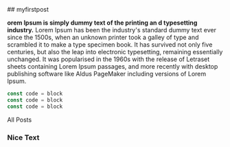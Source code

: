 
<section className="mdx-page ">
## myfirstpost



**orem Ipsum is simply dummy text of the printing an
d typesetting industry.**  Lorem Ipsum has been the industry's standard dummy text ever since the 1500s, when an unknown printer took a galley of type and scrambled it to make a type specimen book. It has survived not only five centuries, but also the leap into electronic typesetting, remaining essentially unchanged. It was popularised in the 1960s with the release
of Letraset sheets containing Lorem Ipsum passages, and more recently with desktop publishing software like Aldus PageMaker including versions of Lorem Ipsum.

<div className="code">

```js
const code = block
const code = block
const code = block
```
</div>
<Link to="/posts" className="btn center-btn" >
All Posts
</Link>

<div className="nice-text">
<h3>Nice Text </h3>
<FiInfo className= "nice-text-icon"></FiInfo>
</div>
</section>
